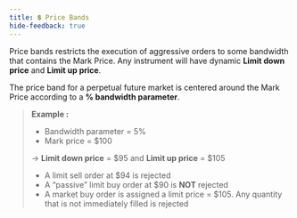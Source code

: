 ```yaml
---
title: 💲 Price Bands
hide-feedback: true
---
```

Price bands restricts the execution of aggressive orders to some bandwidth that contains the Mark Price. Any instrument will have dynamic **Limit down price** and **Limit up price**.

The price band for a perpetual future market is centered around the Mark Price according to a **% bandwidth parameter**.

> **Example :**
>
> * Bandwidth parameter = 5%
> * Mark price = $100
>
> → **Limit down price** = $95 and **Limit up price** = $105
>
> * A limit sell order at $94 is rejected
> * A “passive” limit buy order at $90 is **NOT** rejected
> * A market buy order is assigned a limit price = $105. Any quantity that is not immediately filled is rejected
